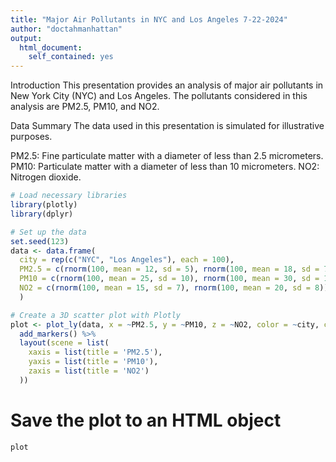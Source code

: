 ---
title: "Major Air Pollutants in NYC and Los Angeles 7-22-2024"
author: "doctahmanhattan"
output: 
  html_document:
    self_contained: yes
---
Introduction
This presentation provides an analysis of major air pollutants in New York City (NYC) and Los Angeles. The pollutants considered in this analysis are PM2.5, PM10, and NO2.

Data Summary
The data used in this presentation is simulated for illustrative purposes.

PM2.5: Fine particulate matter with a diameter of less than 2.5 micrometers.
PM10: Particulate matter with a diameter of less than 10 micrometers.
NO2: Nitrogen dioxide.

```{r setup, include=FALSE}
# Load necessary libraries
library(plotly)
library(dplyr)
```

```{r}
# Set up the data
set.seed(123)
data <- data.frame(
  city = rep(c("NYC", "Los Angeles"), each = 100),
  PM2.5 = c(rnorm(100, mean = 12, sd = 5), rnorm(100, mean = 18, sd = 7)),
  PM10 = c(rnorm(100, mean = 25, sd = 10), rnorm(100, mean = 30, sd = 12)),
  NO2 = c(rnorm(100, mean = 15, sd = 7), rnorm(100, mean = 20, sd = 8))
  )

```

```{r}
# Create a 3D scatter plot with Plotly
plot <- plot_ly(data, x = ~PM2.5, y = ~PM10, z = ~NO2, color = ~city, colors = c('#1f77b4', '#ff7f0e')) %>%
  add_markers() %>%
  layout(scene = list(
    xaxis = list(title = 'PM2.5'),
    yaxis = list(title = 'PM10'),
    zaxis = list(title = 'NO2')
  ))
```
# Save the plot to an HTML object
```{r} 
plot
```